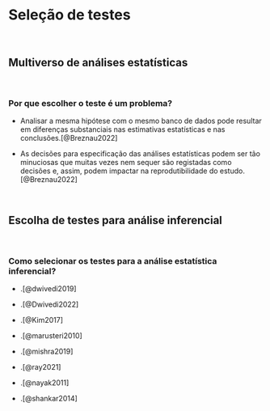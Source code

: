# **Seleção de testes** {#selecao-testes}

<br>

## Multiverso de análises estatísticas {#multiverso-estatistica}

<br>

### Por que escolher o teste é um problema?

-   Analisar a mesma hipótese com o mesmo banco de dados pode resultar em diferenças substanciais nas estimativas estatísticas e nas conclusões.[@Breznau2022]

-   As decisões para especificação das análises estatísticas podem ser tão minuciosas que muitas vezes nem sequer são registadas como decisões e, assim, podem impactar na reprodutibilidade do estudo.[@Breznau2022]

<br>

## Escolha de testes para análise inferencial {#escolha-analise-inferencial}

<br>

### Como selecionar os testes para a análise estatística inferencial?

-   .[@dwivedi2019]

-   .[@Dwivedi2022]

-   .[@Kim2017]

-   .[@marusteri2010]

-   .[@mishra2019]

-   .[@ray2021]

-   .[@nayak2011]

-   .[@shankar2014]

<br>
